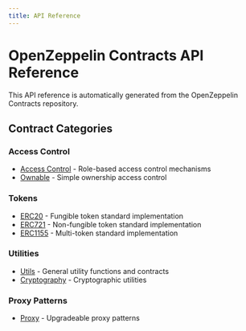 ```yaml
---
title: API Reference
---
```


# OpenZeppelin Contracts API Reference

This API reference is automatically generated from the OpenZeppelin Contracts repository.

## Contract Categories

### Access Control
- [Access Control](/contracts/3.x/api/access) - Role-based access control mechanisms
- [Ownable](/contracts/3.x/api/access#ownable) - Simple ownership access control

### Tokens
- [ERC20](/contracts/3.x/api/token/ERC20) - Fungible token standard implementation
- [ERC721](/contracts/3.x/api/token/ERC721) - Non-fungible token standard implementation
- [ERC1155](/contracts/3.x/api/token/ERC1155) - Multi-token standard implementation

### Utilities
- [Utils](/contracts/3.x/api/utils) - General utility functions and contracts
- [Cryptography](/contracts/3.x/api/cryptography) - Cryptographic utilities

### Proxy Patterns
- [Proxy](/contracts/3.x/api/proxy) - Upgradeable proxy patterns

